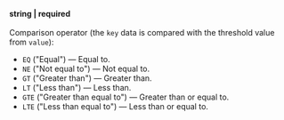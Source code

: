 **string \| required**<br/><br/>Comparison operator (the `key` data is compared with the threshold value from `value`):

- `EQ` ("Equal") — Equal to.
- `NE` ("Not equal to") — Not equal to.
- `GT` ("Greater than") — Greater than.
- `LT` ("Less than") — Less than.
- `GTE` ("Greater than equal to") — Greater than or equal to.
- `LTE` ("Less than equal to") — Less than or equal to.